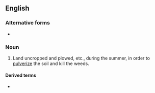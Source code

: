 {{also|summer-fallow}}
==English==
{{Webster 1913|summer}}

===Alternative forms===
* {{l|en|summer-fallow}}

===Noun===
{{en-noun}}

# Land uncropped and plowed, etc., during the summer, in order to [[pulverize]] the soil and kill the weeds.

====Derived terms====
* {{l|en|summer-fallow}} {{pos_v}}